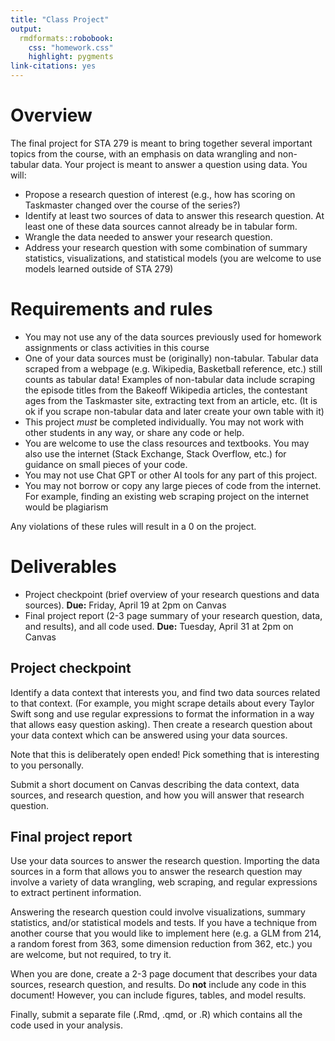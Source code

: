 ```yaml
---
title: "Class Project"
output: 
  rmdformats::robobook:
    css: "homework.css"
    highlight: pygments
link-citations: yes
---
```


# Overview

The final project for STA 279 is meant to bring together several important topics from the course, with an emphasis on data wrangling and non-tabular data. Your project is meant to answer a question using data. You will:

* Propose a research question of interest (e.g., how has scoring on Taskmaster changed over the course of the series?)
* Identify at least two sources of data to answer this research question. At least one of these data sources cannot already be in tabular form.
* Wrangle the data needed to answer your research question.
* Address your research question with some combination of summary statistics, visualizations, and statistical models (you are welcome to use models learned outside of STA 279)

# Requirements and rules

* You may not use any of the data sources previously used for homework assignments or class activities in this course
* One of your data sources must be (originally) non-tabular. Tabular data scraped from a webpage (e.g. Wikipedia, Basketball reference, etc.) still counts as tabular data! Examples of non-tabular data include scraping the episode titles from the Bakeoff Wikipedia articles, the contestant ages from the Taskmaster site, extracting text from an article, etc. (It is ok if you scrape non-tabular data and later create your own table with it)
* This project *must* be completed individually. You may not work with other students in any way, or share any code or help.
* You are welcome to use the class resources and textbooks. You may also use the internet (Stack Exchange, Stack Overflow, etc.) for guidance on small pieces of your code. 
* You may not use Chat GPT or other AI tools for any part of this project. 
* You may not borrow or copy any large pieces of code from the internet. For example, finding an existing web scraping project on the internet would be plagiarism

Any violations of these rules will result in a 0 on the project.

# Deliverables

* Project checkpoint (brief overview of your research questions and data sources). **Due:** Friday, April 19 at 2pm on Canvas
* Final project report (2-3 page summary of your research question, data, and results), and all code used. **Due:** Tuesday, April 31 at 2pm on Canvas

## Project checkpoint

Identify a data context that interests you, and find two data sources related to that context. (For example, you might scrape details about every Taylor Swift song and use regular expressions to format the information in a way that allows easy question asking). Then create a research question about your data context which can be answered using your data sources.

Note that this is deliberately open ended! Pick something that is interesting to you personally.

Submit a short document on Canvas describing the data context, data sources, and research question, and how you will answer that research question.

## Final project report

Use your data sources to answer the research question. Importing the data sources in a form that allows you to answer the research question may involve a variety of data wrangling, web scraping, and regular expressions to extract pertinent information.

Answering the research question could involve visualizations, summary statistics, and/or statistical models and tests. If you have a technique from another course that you would like to implement here (e.g. a GLM from 214, a random forest from 363, some dimension reduction from 362, etc.) you are welcome, but not required, to try it.

When you are done, create a 2-3 page document that describes your data sources, research question, and results. Do **not** include any code in this document! However, you can include figures, tables, and model results.

Finally, submit a separate file (.Rmd, .qmd, or .R) which contains all the code used in your analysis.



